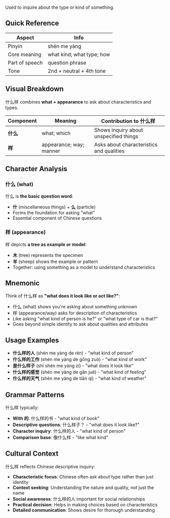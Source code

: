 Used to inquire about the type or kind of something.

## Quick Reference

| Aspect         | Info                      |
| -------------- | ------------------------- |
| Pinyin         | shén me yàng              |
| Core meaning   | what kind; what type; how |
| Part of speech | question phrase           |
| Tone           | 2nd + neutral + 4th tone  |

## Visual Breakdown

什么样 combines **what + appearance** to ask about characteristics and types.

| Component | Meaning                 | Contribution to 什么样                   |
| --------- | ----------------------- | ---------------------------------------- |
| **什么**  | what; which             | Shows inquiry about unspecified things   |
| **样**    | appearance; way; manner | Asks about characteristics and qualities |

## Character Analysis

### 什么 (what)

什么 is **the basic question word**:

- **什** (miscellaneous things) + **么** (particle)
- Forms the foundation for asking "what"
- Essential component of Chinese questions

### 样 (appearance)

样 depicts **a tree as example or model**:

- **木** (tree) represents the specimen
- **羊** (sheep) shows the example or pattern
- Together: using something as a model to understand characteristics

## Mnemonic

Think of 什么样 as **"what does it look like or act like?"**:

- 什么 (what) shows you're asking about something unknown
- 样 (appearance/way) asks for description of characteristics
- Like asking "what kind of person is he?" or "what type of car is that?"
- Goes beyond simple identity to ask about qualities and attributes

## Usage Examples

- **什么样的人** (shén me yàng de rén) - "what kind of person"
- **什么样的工作** (shén me yàng de gōng zuò) - "what kind of work"
- **是什么样子** (shì shén me yàng zi) - "what does it look like"
- **什么样的感觉** (shén me yàng de gǎn jué) - "what kind of feeling"
- **什么样的天气** (shén me yàng de tiān qì) - "what kind of weather"

## Grammar Patterns

什么样 typically:

- **With 的**: 什么样的书 - "what kind of book"
- **Descriptive questions**: 什么样子？ - "what does it look like?"
- **Character inquiry**: 什么样的人 - "what kind of person"
- **Comparison base**: 像什么样 - "like what kind"

## Cultural Context

什么样 reflects Chinese descriptive inquiry:

- **Characteristic focus**: Chinese often ask about type rather than just identity
- **Context seeking**: Understanding the nature and quality, not just the name
- **Social awareness**: 什么样的人 important for social relationships
- **Practical decision**: Helps in making choices based on characteristics
- **Detailed communication**: Shows desire for thorough understanding
